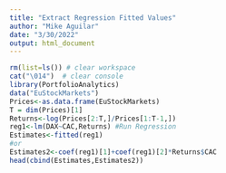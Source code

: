 ```yaml
---
title: "Extract Regression Fitted Values"
author: "Mike Aguilar"
date: "3/30/2022"
output: html_document
---
```



<!-- ### Extract Regression Fitted Values -->
```r
rm(list=ls()) # clear workspace
cat("\014")  # clear console
library(PortfolioAnalytics)
data("EuStockMarkets")
Prices<-as.data.frame(EuStockMarkets)
T = dim(Prices)[1]
Returns<-log(Prices[2:T,]/Prices[1:T-1,])
reg1<-lm(DAX~CAC,Returns) #Run Regression
Estimates<-fitted(reg1)
#or
Estimates2<-coef(reg1)[1]+coef(reg1)[2]*Returns$CAC
head(cbind(Estimates,Estimates2))
```